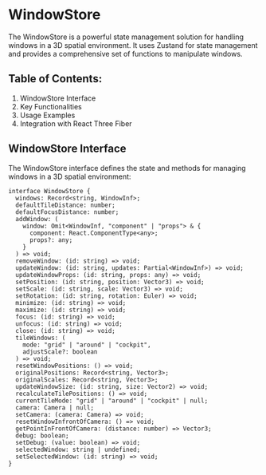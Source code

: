 # WindowStore

The WindowStore is a powerful state management solution for handling windows in a 3D spatial environment. It uses Zustand for state management and provides a comprehensive set of functions to manipulate windows.

## Table of Contents:
1. WindowStore Interface
2. Key Functionalities
3. Usage Examples
4. Integration with React Three Fiber

## WindowStore Interface

The WindowStore interface defines the state and methods for managing windows in a 3D spatial environment:

```tsx
interface WindowStore {
  windows: Record<string, WindowInf>;
  defaultTileDistance: number;
  defaultFocusDistance: number;
  addWindow: (
    window: Omit<WindowInf, "component" | "props"> & {
      component: React.ComponentType<any>;
      props?: any;
    }
  ) => void;
  removeWindow: (id: string) => void;
  updateWindow: (id: string, updates: Partial<WindowInf>) => void;
  updateWindowProps: (id: string, props: any) => void;
  setPosition: (id: string, position: Vector3) => void;
  setScale: (id: string, scale: Vector3) => void;
  setRotation: (id: string, rotation: Euler) => void;
  minimize: (id: string) => void;
  maximize: (id: string) => void;
  focus: (id: string) => void;
  unfocus: (id: string) => void;
  close: (id: string) => void;
  tileWindows: (
    mode: "grid" | "around" | "cockpit",
    adjustScale?: boolean
  ) => void;
  resetWindowPositions: () => void;
  originalPositions: Record<string, Vector3>;
  originalScales: Record<string, Vector3>;
  updateWindowSize: (id: string, size: Vector2) => void;
  recalculateTilePositions: () => void;
  currentTileMode: "grid" | "around" | "cockpit" | null;
  camera: Camera | null;
  setCamera: (camera: Camera) => void;
  resetWindowInfrontOfCamera: () => void;
  getPointInFrontOfCamera: (distance: number) => Vector3;
  debug: boolean;
  setDebug: (value: boolean) => void;
  selectedWindow: string | undefined;
  setSelectedWindow: (id: string) => void;
}
```
